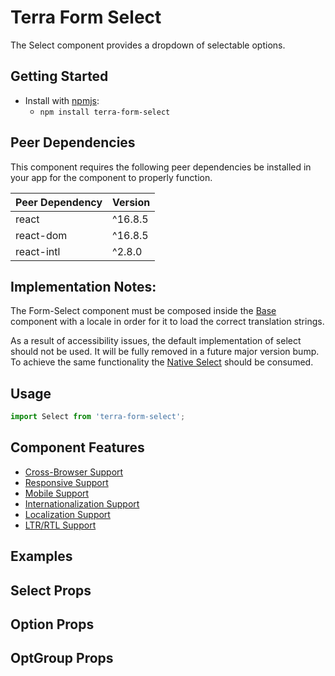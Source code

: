 


<Badge />

# Terra Form Select

The Select component provides a dropdown of selectable options.

## Getting Started

- Install with [npmjs](https://www.npmjs.com):
  - `npm install terra-form-select`

<!-- AUTO-GENERATED-CONTENT:START Peer Dependencies -->

## Peer Dependencies

This component requires the following peer dependencies be installed in your app for the component to properly function.

| Peer Dependency | Version |
|-|-|
| react | ^16.8.5 |
| react-dom | ^16.8.5 |
| react-intl | ^2.8.0 |

<!-- AUTO-GENERATED-CONTENT:END -->

## Implementation Notes:

The Form-Select component must be composed inside the [Base][1] component with a locale in order for it to load the correct translation strings.

As a result of accessibility issues, the default implementation of select should not be used. It will be fully removed in a future major version bump. To achieve the same functionality the [Native Select][2] should be consumed.

[1]: https://engineering.cerner.com/terra-core/components/terra-base/base/base
[2]: /components/terra-form-select/form-select/native-select

## Usage

```jsx
import Select from 'terra-form-select';
```

## Component Features

- [Cross-Browser Support](https://engineering.cerner.com/terra-ui/contributing/terra-ui/component-standards#cross-browser-support)
- [Responsive Support](https://engineering.cerner.com/terra-ui/contributing/terra-ui/component-standards#responsive-support)
- [Mobile Support](https://engineering.cerner.com/terra-ui/contributing/terra-ui/component-standards#mobile-support)
- [Internationalization Support](https://engineering.cerner.com/terra-ui/contributing/terra-ui/component-standards#internationalization-i18n-support)
- [Localization Support](https://engineering.cerner.com/terra-ui/contributing/terra-ui/component-standards#internationalization-i18n-support)
- [LTR/RTL Support](https://engineering.cerner.com/terra-ui/contributing/terra-ui/component-standards#ltr--rtl-support)

## Examples
<DefaultExample title="Default - Marked For Deprecation" description="The default variant should no longer be used. It remains for passivity until the next major version bump. Please refer to the Native Select component." />
<SearchExample description="A search variant provides a searchable single select." />
<ComboboxExample description="A combobox variant allows a user to enter a single free text entry or select a single option from the the dropdown." />
<MultipleExample description="A multiple variant allows searching and selecting multiple options." />
<TagExample description="A tag variant allows a user to enter multiple custom free text entries or select multiple options from the the dropdown." />
<DisabledExample title="Disabled (applies to all)" />
<IsTouchAccessibleExample title="Is Touch Accessible (applies to only 'combobox', 'multiple', 'tag', and 'search')" description="Ensure accessibility on touch devices. Will render the dropdown menu in normal DOM flow with position absolute. By default, the menu renders in a portal, which is inaccessible on touch devices." />
<InvalidExample title="Invalid (applies to all)" description="Applies theme-specific styling for invalid. Will also display error text when used with a Field." />
<IncompleteExample title="Incomplete (applies to all)" description="Applies theme-specific styling for incomplete. ***Note: Only use incomplete if given specific guidance, reserved for specific applications when no value has been provided. Not for general use.***" />
<OptGroupExample title="Ability to add Option Groups (applies to all)" description="An OptGroup provides a way to group options together within the listbox. Can be applied to all select variants (default, search, combobox, multiple, tag)." />
<MaxHeightExample titel="Ability to set a Maximum Height (applies to all)" description="An example of implementing a custom max height of the dropdown." />
<AllowClearExample title="Ability to Clear Selection (applies to only 'default', 'combobox', and 'search')" description="An example with an option to clear the selected item. (Not applicable to 'multiple' or 'tag' variants)" />
<ControlledExample title="Create a Controlled Select (applies to all)" description="An example of implementing a controlled Select." />

## Select Props
<SelectPropsTable />

## Option Props
<OptionPropsTable />

## OptGroup Props
<OptGroupPropsTable />
